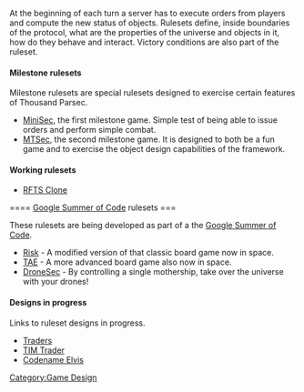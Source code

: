 At the beginning of each turn a server has to execute orders from players and compute the new status of objects. Rulesets define, inside boundaries of the protocol, what are the properties of the universe and objects in it, how do they behave and interact. Victory conditions are also part of the ruleset.

==== Milestone rulesets ====

Milestone rulesets are special rulesets designed to exercise certain features of Thousand Parsec.

* [http://www.thousandparsec.net/tp/dev/documents/minisec.php MiniSec], the first milestone game. Simple test of being able to issue orders and perform simple combat.
* [http://www.thousandparsec.net/tp/dev/documents/mtsec.php MTSec], the second milestone game. It is designed to both be a fun game and to exercise the object design capabilities of the framework.

==== Working rulesets ====

* [[TP RFTS|RFTS Clone]]

==== [[Google Summer of Code]] rulesets ===

These rulesets are being developed as part of a the [[Google Summer of Code]].
* [[Risk]] - A modified version of that classic board game now in space.
* [[TAE]] - A more advanced board game also now in space.
* [[DroneSec]] - By controlling a single mothership, take over the universe with your drones!

==== Designs in progress ====

Links to ruleset designs in progress.
* [[Traders]]
* [[TIM Trader]]
* [[Codename Elvis]]


<noinclude>
[[Category:Game Design]]
</noinclude>
